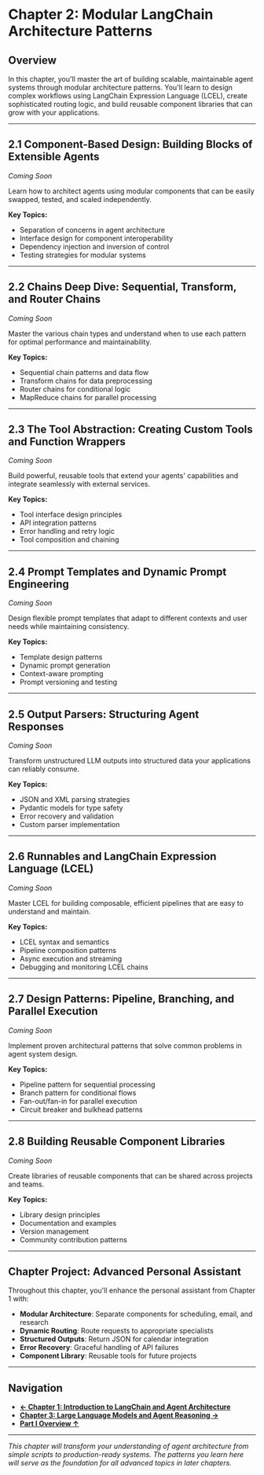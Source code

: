 # Chapter 2: Modular LangChain Architecture Patterns

## Overview

In this chapter, you'll master the art of building scalable, maintainable agent systems through modular architecture patterns. You'll learn to design complex workflows using LangChain Expression Language (LCEL), create sophisticated routing logic, and build reusable component libraries that can grow with your applications.

---

## 2.1 Component-Based Design: Building Blocks of Extensible Agents

_Coming Soon_

Learn how to architect agents using modular components that can be easily swapped, tested, and scaled independently.

**Key Topics:**

- Separation of concerns in agent architecture
- Interface design for component interoperability
- Dependency injection and inversion of control
- Testing strategies for modular systems

---

## 2.2 Chains Deep Dive: Sequential, Transform, and Router Chains

_Coming Soon_

Master the various chain types and understand when to use each pattern for optimal performance and maintainability.

**Key Topics:**

- Sequential chain patterns and data flow
- Transform chains for data preprocessing
- Router chains for conditional logic
- MapReduce chains for parallel processing

---

## 2.3 The Tool Abstraction: Creating Custom Tools and Function Wrappers

_Coming Soon_

Build powerful, reusable tools that extend your agents' capabilities and integrate seamlessly with external services.

**Key Topics:**

- Tool interface design principles
- API integration patterns
- Error handling and retry logic
- Tool composition and chaining

---

## 2.4 Prompt Templates and Dynamic Prompt Engineering

_Coming Soon_

Design flexible prompt templates that adapt to different contexts and user needs while maintaining consistency.

**Key Topics:**

- Template design patterns
- Dynamic prompt generation
- Context-aware prompting
- Prompt versioning and testing

---

## 2.5 Output Parsers: Structuring Agent Responses

_Coming Soon_

Transform unstructured LLM outputs into structured data your applications can reliably consume.

**Key Topics:**

- JSON and XML parsing strategies
- Pydantic models for type safety
- Error recovery and validation
- Custom parser implementation

---

## 2.6 Runnables and LangChain Expression Language (LCEL)

_Coming Soon_

Master LCEL for building composable, efficient pipelines that are easy to understand and maintain.

**Key Topics:**

- LCEL syntax and semantics
- Pipeline composition patterns
- Async execution and streaming
- Debugging and monitoring LCEL chains

---

## 2.7 Design Patterns: Pipeline, Branching, and Parallel Execution

_Coming Soon_

Implement proven architectural patterns that solve common problems in agent system design.

**Key Topics:**

- Pipeline pattern for sequential processing
- Branch pattern for conditional flows
- Fan-out/fan-in for parallel execution
- Circuit breaker and bulkhead patterns

---

## 2.8 Building Reusable Component Libraries

_Coming Soon_

Create libraries of reusable components that can be shared across projects and teams.

**Key Topics:**

- Library design principles
- Documentation and examples
- Version management
- Community contribution patterns

---

## Chapter Project: Advanced Personal Assistant

Throughout this chapter, you'll enhance the personal assistant from Chapter 1 with:

- **Modular Architecture**: Separate components for scheduling, email, and research
- **Dynamic Routing**: Route requests to appropriate specialists
- **Structured Outputs**: Return JSON for calendar integration
- **Error Recovery**: Graceful handling of API failures
- **Component Library**: Reusable tools for future projects

---

## Navigation

- **[← Chapter 1: Introduction to LangChain and Agent Architecture](./chapter1)**
- **[Chapter 3: Large Language Models and Agent Reasoning →](./chapter3)**
- **[Part I Overview ↑](./)**

---

_This chapter will transform your understanding of agent architecture from simple scripts to production-ready systems. The patterns you learn here will serve as the foundation for all advanced topics in later chapters._
